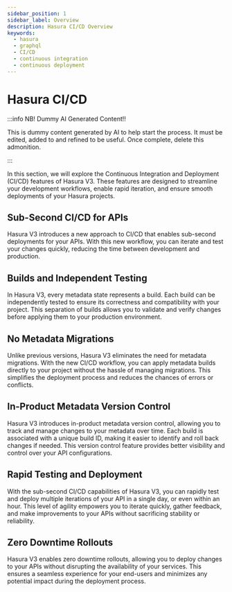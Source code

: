 ```yaml
---
sidebar_position: 1
sidebar_label: Overview
description: Hasura CI/CD Overview
keywords:
  - hasura
  - graphql
  - CI/CD
  - continuous integration
  - continuous deployment
---
```


# Hasura CI/CD

:::info NB! Dummy AI Generated Content!!

This is dummy content generated by AI to help start the process. It must be edited, added to and refined to be useful.
Once complete, delete this admonition.

:::

In this section, we will explore the Continuous Integration and Deployment (CI/CD) features of Hasura V3. These features are designed to streamline your development workflows, enable rapid iteration, and ensure smooth deployments of your Hasura projects.

## Sub-Second CI/CD for APIs
Hasura V3 introduces a new approach to CI/CD that enables sub-second deployments for your APIs. With this new workflow, you can iterate and test your changes quickly, reducing the time between development and production.

## Builds and Independent Testing
In Hasura V3, every metadata state represents a build. Each build can be independently tested to ensure its correctness and compatibility with your project. This separation of builds allows you to validate and verify changes before applying them to your production environment.

## No Metadata Migrations
Unlike previous versions, Hasura V3 eliminates the need for metadata migrations. With the new CI/CD workflow, you can apply metadata builds directly to your project without the hassle of managing migrations. This simplifies the deployment process and reduces the chances of errors or conflicts.

## In-Product Metadata Version Control
Hasura V3 introduces in-product metadata version control, allowing you to track and manage changes to your metadata over time. Each build is associated with a unique build ID, making it easier to identify and roll back changes if needed. This version control feature provides better visibility and control over your API configurations.

## Rapid Testing and Deployment
With the sub-second CI/CD capabilities of Hasura V3, you can rapidly test and deploy multiple iterations of your API in a single day, or even within an hour. This level of agility empowers you to iterate quickly, gather feedback, and make improvements to your APIs without sacrificing stability or reliability.

## Zero Downtime Rollouts
Hasura V3 enables zero downtime rollouts, allowing you to deploy changes to your APIs without disrupting the availability of your services. This ensures a seamless experience for your end-users and minimizes any potential impact during the deployment process.

